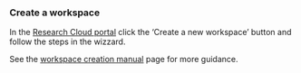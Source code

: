 ### Create a workspace

In the [Research Cloud portal](https://portal.live.surfresearchcloud.nl/) click the 'Create a new workspace' button and follow the steps in the wizzard.

See the [workspace creation manual](../../manuals/creating.qmd) page for more guidance.